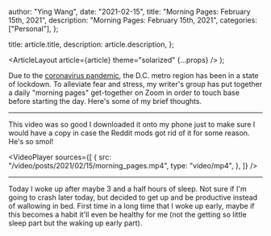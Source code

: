 
  author: "Ying Wang",
  date: "2021-02-15",
  title: "Morning Pages: February 15th, 2021",
  description: "Morning Pages: February 15th, 2021",
  categories: ["Personal"],
};

  title: article.title,
  description: article.description,
};

  <ArticleLayout article={article} theme="solarized" {...props} />
);

Due to the [coronavirus
pandemic](https://en.wikipedia.org/wiki/2019-20_coronavirus_pandemic), the D.C.
metro region has been in a state of lockdown. To alleviate fear and stress, my
writer's group has put together a daily "morning pages" get-together on Zoom in
order to touch base before starting the day. Here's some of my brief thoughts.

---

This video was so good I downloaded it onto my phone just to make sure I would
have a copy in case the Reddit mods got rid of it for some reason. He's so smol!

<VideoPlayer
  sources={[
    {
      src: "/video/posts/2021/02/15/morning_pages.mp4",
      type: "video/mp4",
    },
  ]}
/>

---

Today I woke up after maybe 3 and a half hours of sleep. Not sure if I'm going
to crash later today, but decided to get up and be productive instead of
wallowing in bed. First time in a long time that I woke up early, maybe if this
becomes a habit it'll even be healthy for me (not the getting so little sleep
part but the waking up early part).
